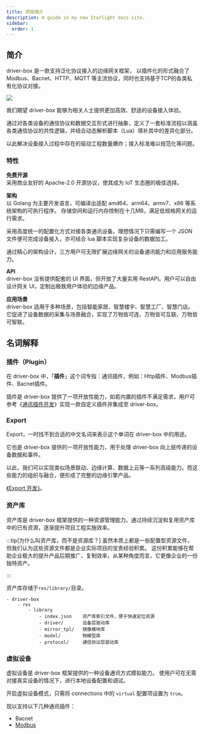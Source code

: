 ```yaml
---
title: 项目简介
description: A guide in my new Starlight docs site.
sidebar:
  order: 1
---
```


## 简介
driver-box 是一款支持泛化协议接入的边缘网关框架， 以插件化的形式融合了 Modbus、Bacnet、HTTP、MQTT 等主流协议，同时也支持基于TCP的各类私有化协议对接。

![](/driver-box/framework.svg)

我们期望 driver-box 能够为相关人士提供更加高效、舒适的设备接入体验。 

通过对各类设备的通信协议和数据交互形式进行抽象，定义了一套标准流程以涵盖各类通信协议的共性逻辑，并结合动态解析脚本（Lua）填补其中的差异化部分。

以此解决设备接入过程中存在的驱动工程数量爆炸；接入标准难以规范化等问题。

### 特性
**免费开源**    
采用商业友好的 Apache-2.0 开源协议，使其成为 IoT 生态圈的极佳选择。

**架构**      
以 Golang 为主要开发语言，可编译出适配 amd64、arm64、armv7、x86 等系统架构的可执行程序。
存储空间和运行内存控制在十几MB，满足低规格网关的运行需求。

采用高度统一的配置化方式对接各类通讯设备。理想情况下只需编写一个 JSON 文件便可完成设备接入，亦可结合 lua 脚本实现复杂设备的数据加工。

通过精心的架构设计，三方用户可无限扩展边缘网关的设备通讯能力和应用服务能力。

**API**     
driver-box 没有提供配套的 UI 界面，但开放了大量实用 RestAPI。用户可以自由设计网关 UI，定制出极致用户体验的边缘产品。

**应用场景**        
driver-box 适用于多种场景，包括智能家居、智慧楼宇、智慧工厂、智慧门店。它促进了设备数据的采集与场景融合，实现了万物皆可连、万物皆可互联、万物皆可智联。

## 名词解释
### 插件（Plugin）
在 driver-box 中，「**插件**」这个词专指：通讯插件，例如：Http插件、Modbus插件、Bacnet插件。

插件是 driver-box 提供了一项开放性能力，如若内置的插件不满足需求，用户可参考《[通讯插件开发](/driver-box/developer/plugin/)》实现一款自定义插件并集成至 driver-box。

### Export
Export，一时找不到合适的中文名词来表示这个单词在 driver-box 中的用途。

它也是 driver-box 提供的一项开放性能力，用于处理 driver-box 向上层传递的设备数据和事件。

以此，我们可以实现类似场景联动、边缘计算、数据上云等一系列高级能力。而这些能力的组织与融合，便形成了完整的边缘引擎产品。

[《Export 开发》](/driver-box/developer/export/)。

### 资产库
资产库是 driver-box 框架提供的一种资源管理能力。通过持续沉淀和复用资产库中的已有资源，逐渐提升项目工程实施效率。

:::tip[为什么叫资产库，而不是资源库？]
虽然本质上都是一些配置型资源文件，但我们认为这些资源文件都是企业实际项目的宝贵经验积累。
这份积累能够在帮助企业极大的提升产品后期推广、复制效率，从某种角度而言，它更像企业的一份独特资产。

:::

资产库存储于`res/library/`目录。
<FileTree>

    - driver-box
        - res
            - library
                - index.json    资产库索引文件，便于快速定位资源
                - driver/       设备层驱动库
                - mirror_tpl/   镜像模块库
                - model/        物模型库
                - protocol/     通信协议层驱动库
</FileTree>

### 虚拟设备
虚拟设备是 driver-box 框架提供的一种设备通讯方式模拟能力。
使用户可在无需对接真实设备的情况下，进行本地设备配置和调试。

开启虚拟设备模式，只需将 connections 中的 `virtual` 配置项设置为 `true`。

现以支持以下几种通讯插件：
- Bacnet
- [Modbus](../../plugins/modbus/#虚拟设备)